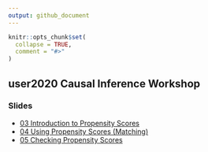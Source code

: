 ```yaml
---
output: github_document
---
```


<!-- README.md is generated from README.Rmd. Please edit that file -->

```r
knitr::opts_chunk$set(
  collapse = TRUE,
  comment = "#>"
)
```

## user2020 Causal Inference Workshop

### Slides

* [03 Introduction to Propensity Scores](https://htmlpreview.github.io/?https://github.com/LucyMcGowan/user2020-causal-inference/blob/master/slides/03-pscores.html)
* [04 Using Propensity Scores (Matching)](https://htmlpreview.github.io/?https://github.com/LucyMcGowan/user2020-causal-inference/blob/master/slides/04-using-pscores.html)
* [05 Checking Propensity Scores]()